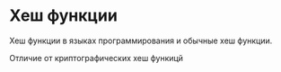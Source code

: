# Хеш функции {#sec-theory-crypto-hash}

Хеш функции в языках программирования и обычные хеш функции.

Отличие от криптографических хеш функицй

